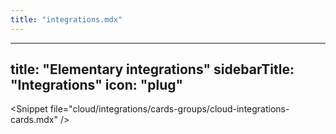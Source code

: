 ```yaml
---
title: "integrations.mdx"
---
```


---
title: "Elementary integrations"
sidebarTitle: "Integrations"
icon: "plug"
---

&lt;Snippet file="cloud/integrations/cards-groups/cloud-integrations-cards.mdx" /&gt;